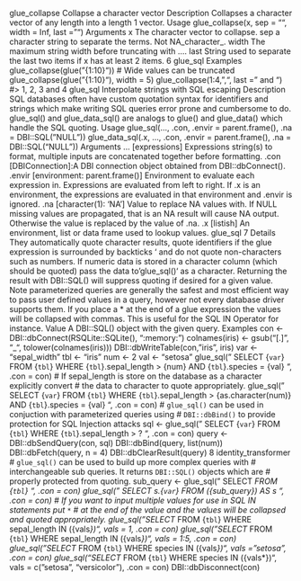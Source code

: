 
glue_collapse Collapse a character vector
Description
Collapses a character vector of any length into a length 1 vector.
Usage
glue_collapse(x, sep = "", width = Inf, last = "")
Arguments
x The character vector to collapse.
sep a character string to separate the terms. Not NA_character_.
width The maximum string width before truncating with ....
last String used to separate the last two items if x has at least 2 items.
6 glue_sql
Examples
glue_collapse(glue("{1:10}"))
# Wide values can be truncated
glue_collapse(glue("{1:10}"), width = 5)
glue_collapse(1:4, ",", last = " and ")
#> 1, 2, 3 and 4
glue_sql Interpolate strings with SQL escaping
Description
SQL databases often have custom quotation syntax for identifiers and strings which make writing
SQL queries error prone and cumbersome to do. glue_sql() and glue_data_sql() are analogs
to glue() and glue_data() which handle the SQL quoting.
Usage
glue_sql(..., .con, .envir = parent.frame(), .na = DBI::SQL("NULL"))
glue_data_sql(.x, ..., .con, .envir = parent.frame(),
.na = DBI::SQL("NULL"))
Arguments
... [expressions]
Expressions string(s) to format, multiple inputs are concatenated together before
formatting.
.con [DBIConnection]:A DBI connection object obtained from DBI::dbConnect().
.envir [environment: parent.frame()]
Environment to evaluate each expression in. Expressions are evaluated from left
to right. If .x is an environment, the expressions are evaluated in that environment
and .envir is ignored.
.na [character(1): ‘NA’]
Value to replace NA values with. If NULL missing values are propagated, that is
an NA result will cause NA output. Otherwise the value is replaced by the value
of .na.
.x [listish]
An environment, list or data frame used to lookup values.
glue_sql 7
Details
They automatically quote character results, quote identifiers if the glue expression is surrounded by
backticks ‘ and do not quote non-characters such as numbers. If numeric data is stored in a character
column (which should be quoted) pass the data to’glue_sql()‘ as a character.
Returning the result with DBI::SQL() will suppress quoting if desired for a given value.
Note parameterized queries are generally the safest and most efficient way to pass user defined
values in a query, however not every database driver supports them.
If you place a * at the end of a glue expression the values will be collapsed with commas. This is
useful for the SQL IN Operator for instance.
Value
A DBI::SQL() object with the given query.
Examples
con <- DBI::dbConnect(RSQLite::SQLite(), ":memory:")
colnames(iris) <- gsub("[.]", "_", tolower(colnames(iris)))
DBI::dbWriteTable(con, "iris", iris)
var <- "sepal_width"
tbl <- "iris"
num <- 2
val <- "setosa"
glue_sql("
SELECT {`var`}
FROM {`tbl`}
WHERE {`tbl`}.sepal_length > {num}
AND {`tbl`}.species = {val}
", .con = con)
# If sepal_length is store on the database as a character explicitly convert
# the data to character to quote appropriately.
glue_sql("
SELECT {`var`}
FROM {`tbl`}
WHERE {`tbl`}.sepal_length > {as.character(num)}
AND {`tbl`}.species = {val}
", .con = con)
# `glue_sql()` can be used in conjuction with parameterized queries using
# `DBI::dbBind()` to provide protection for SQL Injection attacks
sql <- glue_sql("
SELECT {`var`}
FROM {`tbl`}
WHERE {`tbl`}.sepal_length > ?
", .con = con)
query <- DBI::dbSendQuery(con, sql)
DBI::dbBind(query, list(num))
DBI::dbFetch(query, n = 4)
DBI::dbClearResult(query)
8 identity_transformer
# `glue_sql()` can be used to build up more complex queries with
# interchangeable sub queries. It returns `DBI::SQL()` objects which are
# properly protected from quoting.
sub_query <- glue_sql("
SELECT *
FROM {`tbl`}
", .con = con)
glue_sql("
SELECT s.{`var`}
FROM ({sub_query}) AS s
", .con = con)
# If you want to input multiple values for use in SQL IN statements put `*`
# at the end of the value and the values will be collapsed and quoted appropriately.
glue_sql("SELECT * FROM {`tbl`} WHERE sepal_length IN ({vals*})",
vals = 1, .con = con)
glue_sql("SELECT * FROM {`tbl`} WHERE sepal_length IN ({vals*})",
vals = 1:5, .con = con)
glue_sql("SELECT * FROM {`tbl`} WHERE species IN ({vals*})",
vals = "setosa", .con = con)
glue_sql("SELECT * FROM {`tbl`} WHERE species IN ({vals*})",
vals = c("setosa", "versicolor"), .con = con)
DBI::dbDisconnect(con)

